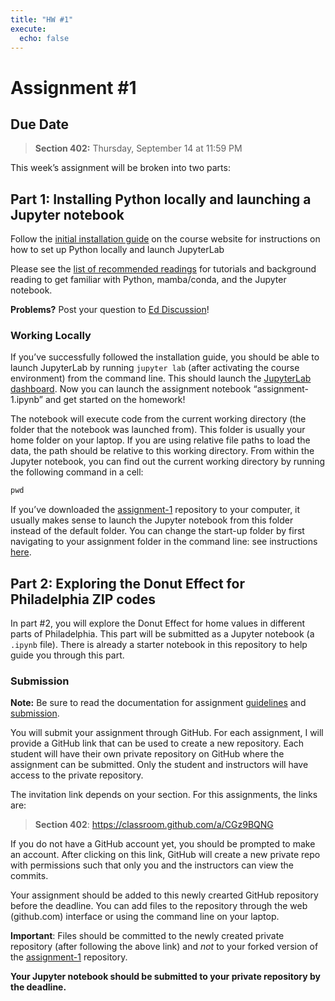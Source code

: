 ```yaml
---
title: "HW #1"
execute: 
  echo: false
---
```


# Assignment #1


## Due Date

> **Section 402:** Thursday, September 14 at 11:59 PM

This week's assignment will be broken into two parts:

## Part 1: Installing Python locally and launching a Jupyter notebook

Follow the [initial installation guide](https://musa-550-fall-2023.github.io/resource/install.html) on 
the course website for instructions on how to set up Python
locally and launch JupyterLab

Please see the [list of recommended readings](https://github.com/MUSA-550-Fall-2023/week-1#recommended-readings) for tutorials and background reading to get
familiar with Python, mamba/conda, and the Jupyter notebook.

**Problems?** Post your question to [Ed Discussion](https://edstem.org/us/courses/42616/discussion/)!


### Working Locally

If you've successfully followed the installation guide, you should be able to launch 
JupyterLab by running `jupyter lab` (after activating the course environment) from the command line. 
This should launch the [JupyterLab
dashboard](https://jupyterlab.readthedocs.io/en/stable/user/interface.html).
Now you can launch the assignment notebook "assignment-1.ipynb"
and get started on the homework!

The notebook will execute code from the current working directory (the folder
that the notebook was launched from). This folder is usually your home folder on
your laptop. If you are using relative file paths to load the data, the path
should be relative to this working directory. From within the Jupyter notebook,
you can find out the current working directory by running the following command
in a cell:

```python
pwd
```

If you've downloaded the [assignment-1](https://github.com/MUSA-550-Fall-2023/assignment-1) 
repository to your computer, it usually makes sense to launch the
Jupyter notebook from this folder instead of the default folder. You can
change the start-up folder by first navigating to your assignment folder in
the command line: see instructions [here](https://musa-550-fall-2023.github.io/resource/jupyter.html#changing-the-jupyterlab-start-up-folder).


## Part 2: Exploring the Donut Effect for Philadelphia ZIP codes


In part #2, you will explore the Donut Effect for home values in different parts of Philadelphia. This part will be submitted as a Jupyter notebook (a `.ipynb` file). There is already a starter notebook in this repository to help guide you through this part.

### Submission

**Note:** Be sure to read the documentation for assignment [guidelines](https://musa-550-fall-2023.github.io/assignment/overview.html#guidelines) and [submission](https://musa-550-fall-2023.github.io/assignment/overview.html#submission).

You will submit your assignment through GitHub. For each assignment, I will
provide a GitHub link that can be used to create a new repository. Each student
will have their own private repository on GitHub where the assignment can be
submitted. Only the student and instructors will have access to the private
repository.

The invitation link depends on your section. For this assignments, the links are:

> **Section 402**: [https://classroom.github.com/a/CGz9BQNG](https://classroom.github.com/a/CGz9BQNG)

If you do not have a GitHub account yet, you should be prompted to make an account. After clicking on this link, GitHub will create a new private repo with permissions such that only you and the instructors can view the commits.

Your assignment should be added to this newly crearted GitHub repository before the deadline. You can add files to the repository through the web (github.com) interface or using the command line on your laptop.

**Important**: Files should be committed to the newly created private repository (after following the above link) and _not_ to your forked version of the [assignment-1](https://github.com/MUSA-550-Fall-2023/assignment-1) repository.

**Your Jupyter notebook should be submitted to your private repository by the deadline.**
